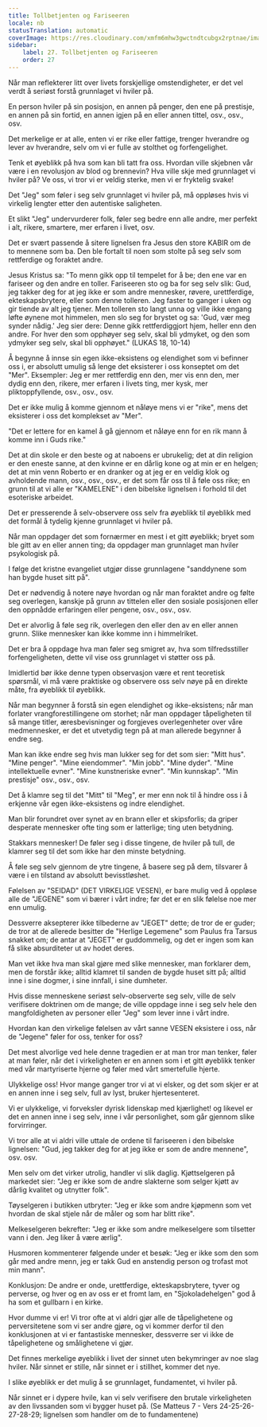 ```yaml
---
title: Tollbetjenten og Fariseeren
locale: nb
statusTranslation: automatic
coverImage: https://res.cloudinary.com/xmfm6mhw3gwctndtcubgx2rptnae/image/upload/v1740468922/small_cover_tratado_de_psicologia_revolucionaria_a4c0dca4e0.webp
sidebar:
    label: 27. Tollbetjenten og Fariseeren
    order: 27
---
```

Når man reflekterer litt over livets forskjellige omstendigheter, er det vel verdt å seriøst forstå grunnlaget vi hviler på.

En person hviler på sin posisjon, en annen på penger, den ene på prestisje, en annen på sin fortid, en annen igjen på en eller annen tittel, osv., osv., osv.

Det merkelige er at alle, enten vi er rike eller fattige, trenger hverandre og lever av hverandre, selv om vi er fulle av stolthet og forfengelighet.

Tenk et øyeblikk på hva som kan bli tatt fra oss. Hvordan ville skjebnen vår være i en revolusjon av blod og brennevin? Hva ville skje med grunnlaget vi hviler på? Ve oss, vi tror vi er veldig sterke, men vi er fryktelig svake!

Det "Jeg" som føler i seg selv grunnlaget vi hviler på, må oppløses hvis vi virkelig lengter etter den autentiske saligheten.

Et slikt "Jeg" undervurderer folk, føler seg bedre enn alle andre, mer perfekt i alt, rikere, smartere, mer erfaren i livet, osv.

Det er svært passende å sitere lignelsen fra Jesus den store KABIR om de to mennene som ba. Den ble fortalt til noen som stolte på seg selv som rettferdige og foraktet andre.

Jesus Kristus sa: "To menn gikk opp til tempelet for å be; den ene var en fariseer og den andre en toller. Fariseeren sto og ba for seg selv slik: Gud, jeg takker deg for at jeg ikke er som andre mennesker, røvere, urettferdige, ekteskapsbrytere, eller som denne tolleren. Jeg faster to ganger i uken og gir tiende av alt jeg tjener. Men tolleren sto langt unna og ville ikke engang løfte øynene mot himmelen, men slo seg for brystet og sa: 'Gud, vær meg synder nådig.' Jeg sier dere: Denne gikk rettferdiggjort hjem, heller enn den andre. For hver den som opphøyer seg selv, skal bli ydmyket, og den som ydmyker seg selv, skal bli opphøyet." (LUKAS 18, 10-14)

Å begynne å innse sin egen ikke-eksistens og elendighet som vi befinner oss i, er absolutt umulig så lenge det eksisterer i oss konseptet om det "Mer". Eksempler: Jeg er mer rettferdig enn den, mer vis enn den, mer dydig enn den, rikere, mer erfaren i livets ting, mer kysk, mer pliktoppfyllende, osv., osv., osv.

Det er ikke mulig å komme gjennom et nåløye mens vi er "rike", mens det eksisterer i oss det komplekset av "Mer".

"Det er lettere for en kamel å gå gjennom et nåløye enn for en rik mann å komme inn i Guds rike."

Det at din skole er den beste og at naboens er ubrukelig; det at din religion er den eneste sanne, at den kvinne er en dårlig kone og at min er en helgen; det at min venn Roberto er en dranker og at jeg er en veldig klok og avholdende mann, osv., osv., osv., er det som får oss til å føle oss rike; en grunn til at vi alle er "KAMELENE" i den bibelske lignelsen i forhold til det esoteriske arbeidet.

Det er presserende å selv-observere oss selv fra øyeblikk til øyeblikk med det formål å tydelig kjenne grunnlaget vi hviler på.

Når man oppdager det som fornærmer en mest i et gitt øyeblikk; bryet som ble gitt av en eller annen ting; da oppdager man grunnlaget man hviler psykologisk på.

I følge det kristne evangeliet utgjør disse grunnlagene "sanddynene som han bygde huset sitt på".

Det er nødvendig å notere nøye hvordan og når man foraktet andre og følte seg overlegen, kanskje på grunn av tittelen eller den sosiale posisjonen eller den oppnådde erfaringen eller pengene, osv., osv., osv.

Det er alvorlig å føle seg rik, overlegen den eller den av en eller annen grunn. Slike mennesker kan ikke komme inn i himmelriket.

Det er bra å oppdage hva man føler seg smigret av, hva som tilfredsstiller forfengeligheten, dette vil vise oss grunnlaget vi støtter oss på.

Imidlertid bør ikke denne typen observasjon være et rent teoretisk spørsmål, vi må være praktiske og observere oss selv nøye på en direkte måte, fra øyeblikk til øyeblikk.

Når man begynner å forstå sin egen elendighet og ikke-eksistens; når man forlater vrangforestillingene om storhet; når man oppdager tåpeligheten til så mange titler, æresbevisninger og forgjeves overlegenheter over våre medmennesker, er det et utvetydig tegn på at man allerede begynner å endre seg.

Man kan ikke endre seg hvis man lukker seg for det som sier: "Mitt hus". "Mine penger". "Mine eiendommer". "Min jobb". "Mine dyder". "Mine intellektuelle evner". "Mine kunstneriske evner". "Min kunnskap". "Min prestisje" osv., osv., osv.

Det å klamre seg til det "Mitt" til "Meg", er mer enn nok til å hindre oss i å erkjenne vår egen ikke-eksistens og indre elendighet.

Man blir forundret over synet av en brann eller et skipsforlis; da griper desperate mennesker ofte ting som er latterlige; ting uten betydning.

Stakkars mennesker! De føler seg i disse tingene, de hviler på tull, de klamrer seg til det som ikke har den minste betydning.

Å føle seg selv gjennom de ytre tingene, å basere seg på dem, tilsvarer å være i en tilstand av absolutt bevisstløshet.

Følelsen av "SEIDAD" (DET VIRKELIGE VESEN), er bare mulig ved å oppløse alle de "JEGENE" som vi bærer i vårt indre; før det er en slik følelse noe mer enn umulig.

Dessverre aksepterer ikke tilbederne av "JEGET" dette; de tror de er guder; de tror at de allerede besitter de "Herlige Legemene" som Paulus fra Tarsus snakket om; de antar at "JEGET" er guddommelig, og det er ingen som kan få slike absurditeter ut av hodet deres.

Man vet ikke hva man skal gjøre med slike mennesker, man forklarer dem, men de forstår ikke; alltid klamret til sanden de bygde huset sitt på; alltid inne i sine dogmer, i sine innfall, i sine dumheter.

Hvis disse menneskene seriøst selv-observerte seg selv, ville de selv verifisere doktrinen om de mange; de ville oppdage inne i seg selv hele den mangfoldigheten av personer eller "Jeg" som lever inne i vårt indre.

Hvordan kan den virkelige følelsen av vårt sanne VESEN eksistere i oss, når de "Jegene" føler for oss, tenker for oss?

Det mest alvorlige ved hele denne tragedien er at man tror man tenker, føler at man føler, når det i virkeligheten er en annen som i et gitt øyeblikk tenker med vår martyriserte hjerne og føler med vårt smertefulle hjerte.

Ulykkelige oss! Hvor mange ganger tror vi at vi elsker, og det som skjer er at en annen inne i seg selv, full av lyst, bruker hjertesenteret.

Vi er ulykkelige, vi forveksler dyrisk lidenskap med kjærlighet! og likevel er det en annen inne i seg selv, inne i vår personlighet, som går gjennom slike forvirringer.

Vi tror alle at vi aldri ville uttale de ordene til fariseeren i den bibelske lignelsen: "Gud, jeg takker deg for at jeg ikke er som de andre mennene", osv. osv.

Men selv om det virker utrolig, handler vi slik daglig. Kjøttselgeren på markedet sier: "Jeg er ikke som de andre slakterne som selger kjøtt av dårlig kvalitet og utnytter folk".

Tøyselgeren i butikken utbryter: "Jeg er ikke som andre kjøpmenn som vet hvordan de skal stjele når de måler og som har blitt rike".

Melkeselgeren bekrefter: "Jeg er ikke som andre melkeselgere som tilsetter vann i den. Jeg liker å være ærlig".

Husmoren kommenterer følgende under et besøk: "Jeg er ikke som den som går med andre menn, jeg er takk Gud en anstendig person og trofast mot min mann".

Konklusjon: De andre er onde, urettferdige, ekteskapsbrytere, tyver og perverse, og hver og en av oss er et fromt lam, en "Sjokoladehelgen" god å ha som et gullbarn i en kirke.

Hvor dumme vi er! Vi tror ofte at vi aldri gjør alle de tåpelighetene og perversitetene som vi ser andre gjøre, og vi kommer derfor til den konklusjonen at vi er fantastiske mennesker, dessverre ser vi ikke de tåpelighetene og smålighetene vi gjør.

Det finnes merkelige øyeblikk i livet der sinnet uten bekymringer av noe slag hviler. Når sinnet er stille, når sinnet er i stillhet, kommer det nye.

I slike øyeblikk er det mulig å se grunnlaget, fundamentet, vi hviler på.

Når sinnet er i dypere hvile, kan vi selv verifisere den brutale virkeligheten av den livssanden som vi bygger huset på. (Se Matteus 7 - Vers 24-25-26-27-28-29; lignelsen som handler om de to fundamentene)

